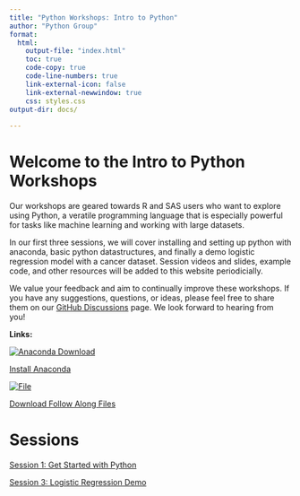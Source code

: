 ```yaml
---
title: "Python Workshops: Intro to Python"
author: "Python Group"
format: 
  html:
    output-file: "index.html"
    toc: true
    code-copy: true
    code-line-numbers: true
    link-external-icon: false
    link-external-newwindow: true
    css: styles.css
output-dir: docs/
    
---
```


# Welcome to the Intro to Python Workshops

Our workshops are geared towards R and SAS users who want to explore using Python, a veratile programming language that is especially powerful for tasks like machine learning and working with large datasets. 

In our first three sessions, we will cover installing and setting up python with anaconda, basic python datastructures, and finally a demo logistic regression model with a cancer dataset. Session videos and slides, example code, and other resources will be added to this website periodicially. 

We value your feedback and aim to continually improve these workshops. If you have any suggestions, questions, or ideas, please feel free to share them on our <a href ="https://github.mskcc.org/Python-Workshop/Python-Workshop.github.io/discussions">GitHub Discussions</a> page. We look forward to hearing from you!

**Links:** 

<a href="https://www.anaconda.com/download/success" class="link-block">
    <img src="icons/anaconda_secondary_logo.svg" alt="Anaconda Download">
    <p>Install Anaconda</p>
</a> <a href="https://github.mskcc.org/Python-Workshop/Python-Workshop.github.io/tree/main/FollowAlong" class="link-block">
    <img src="icons/code.png" alt="File">
    <p>Download Follow Along Files</p>
</a>

# Sessions

<a href="session1/session1.html">Session 1: Get Started with Python
  </a>
  
<a href="session3/session3.html">Session 3: Logistic Regression Demo</a>

